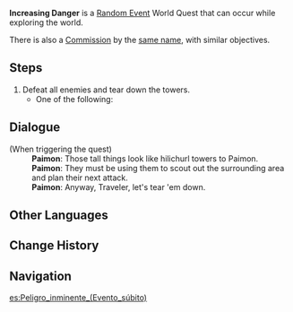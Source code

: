 {{About|the [[Random Event]]|the [[Commission]]|Increasing Danger}}
{{Quest Infobox
|id             = 
|title          = Increasing Danger
|image          = Increasing Danger Random Event.png
|type           = World
|group          = Random Event
|region         = Mondstadt
|startLocation  = [[Windwail Highland]], [[Mondstadt]]
|startLocation2 = [[Cape Oath]], Mondstadt
|startLocation3 = [[Starfell Lake]], Mondstadt
|startLocation4 = [[Galesong Hill]], Mondstadt
|startLocation5 = [[Stormbearer Mountains]], Mondstadt
|startLocation6 = [[Stormbearer Point]], Mondstadt
|other          = AR Dependent Rewards
|characters     = Paimon; Traveler
}}
'''Increasing Danger''' is a [[Random Event]] World Quest that can occur while exploring the world.

There is also a [[Commission]] by the [[Increasing Danger|same name]], with similar objectives.

==Steps==
# Defeat all enemies and tear down the towers. {{Enemy List|Hilichurl*3}}
#* One of the following: {{Enemy List|Blazing Axe Mitachurl;Hilichurl Berserker}}

==Dialogue==
<!--{{Quest Description|}}
-->{{Dialogue start}}
;(When triggering the quest)
:'''Paimon''': Those tall things look like hilichurl towers to Paimon.
:'''Paimon''': They must be using them to scout out the surrounding area and plan their next attack.
:'''Paimon''': Anyway, Traveler, let's tear 'em down.
{{Dialogue end}}

==Other Languages==
{{Transclude|Increasing Danger|Other Languages}}

==Change History==
{{Change History|1.0}}

==Navigation==
{{Quests by Type Navbox|type=Random Events}}

[[es:Peligro_inminente_(Evento_súbito)]]